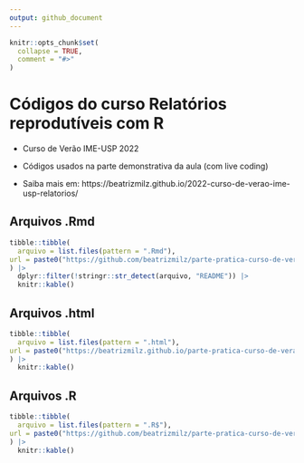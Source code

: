 ```yaml
---
output: github_document
---
```


<!-- README.md is generated from README.Rmd. Please edit that file -->

```r
knitr::opts_chunk$set(
  collapse = TRUE,
  comment = "#>"
)
```

# Códigos do curso Relatórios reprodutíveis com R

- Curso de Verão IME-USP 2022 

- Códigos usados na parte demonstrativa da aula (com live coding)

- Saiba mais em: https://beatrizmilz.github.io/2022-curso-de-verao-ime-usp-relatorios/


## Arquivos .Rmd

```r
tibble::tibble(
  arquivo = list.files(pattern = ".Rmd"),
url = paste0("https://github.com/beatrizmilz/parte-pratica-curso-de-verao-relatorios/blob/main/", arquivo)
) |> 
  dplyr::filter(!stringr::str_detect(arquivo, "README")) |> 
  knitr::kable()
```

## Arquivos .html

```r
tibble::tibble(
  arquivo = list.files(pattern = ".html"),
url = paste0("https://beatrizmilz.github.io/parte-pratica-curso-de-verao-relatorios/", arquivo)
) |> 
  knitr::kable()
```


## Arquivos .R

```r
tibble::tibble(
  arquivo = list.files(pattern = ".R$"),
url = paste0("https://github.com/beatrizmilz/parte-pratica-curso-de-verao-relatorios/blob/main/", arquivo)
) |> 
  knitr::kable()
```